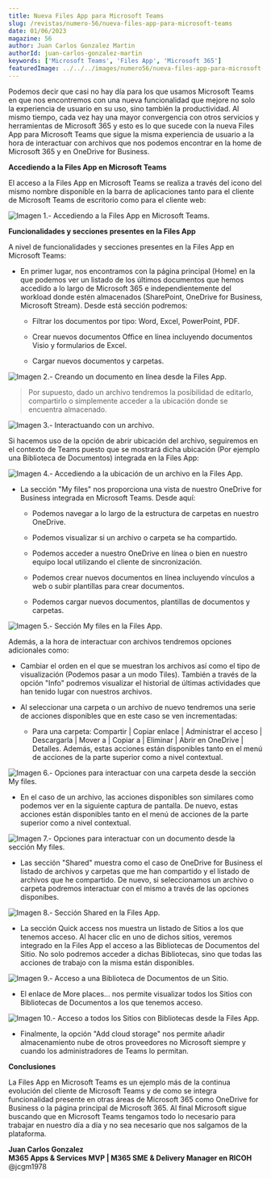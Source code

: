 ---
title: Nueva Files App para Microsoft Teams
slug: /revistas/numero-56/nueva-files-app-para-microsoft-teams
date: 01/06/2023
magazine: 56
author: Juan Carlos Gonzalez Martin
authorId: juan-carlos-gonzalez-martin
keywords: ['Microsoft Teams', 'Files App', 'Microsoft 365']
featuredImage: ../../../images/numero56/nueva-files-app-para-microsoft-teams/image1.png
---


Podemos decir que casi no hay día para los que usamos Microsoft Teams en
que nos encontremos con una nueva funcionalidad que mejore no solo la
experiencia de usuario en su uso, sino también la productividad. Al
mismo tiempo, cada vez hay una mayor convergencia con otros servicios y
herramientas de Microsoft 365 y esto es lo que sucede con la nueva Files
App para Microsoft Teams que sigue la misma experiencia de usuario a la
hora de interactuar con archivos que nos podemos encontrar en la home de
Microsoft 365 y en OneDrive for Business.

**Accediendo a la Files App en Microsoft Teams**

El acceso a la Files App en Microsoft Teams se realiza a través del
icono del mismo nombre disponible en la barra de aplicaciones tanto para
el cliente de Microsoft Teams de escritorio como para el cliente web:

![Imagen 1.- Accediendo a la Files App en Microsoft Teams.](../../../images/numero56/nueva-files-app-para-microsoft-teams/image1.png)

**Funcionalidades y secciones presentes en la Files App**

A nivel de funcionalidades y secciones presentes en la Files App en
Microsoft Teams:

-   En primer lugar, nos encontramos con la página principal (Home) en
    la que podemos ver un listado de los últimos documentos que hemos
    accedido a lo largo de Microsoft 365 e independientemente del
    workload donde estén almacenados (SharePoint, OneDrive for Business,
    Microsoft Stream). Desde está sección podremos:

    -   Filtrar los documentos por tipo: Word, Excel, PowerPoint, PDF.

    -   Crear nuevos documentos Office en línea incluyendo documentos
        Visio y formularios de Excel.

    -   Cargar nuevos documentos y carpetas.

![Imagen 2.- Creando un documento en línea desde la Files App.](../../../images/numero56/nueva-files-app-para-microsoft-teams/image2.png)


> Por supuesto, dado un archivo tendremos la posibilidad de editarlo, compartirlo o simplemente acceder a la ubicación donde se encuentra almacenado.

![Imagen 3.- Interactuando con un archivo.](../../../images/numero56/nueva-files-app-para-microsoft-teams/image3.png)

Si hacemos uso de la opción de abrir ubicación del archivo, seguiremos
en el contexto de Teams puesto que se mostrará dicha ubicación (Por
ejemplo una Biblioteca de Documentos) integrada en la Files App:

![Imagen 4.- Accediendo a la ubicación de un archivo en la Files App.](../../../images/numero56/nueva-files-app-para-microsoft-teams/image4.png)

-   La sección "My files" nos proporciona una vista de nuestro OneDrive
    for Business integrada en Microsoft Teams. Desde aquí:

    -   Podemos navegar a lo largo de la estructura de carpetas en
        nuestro OneDrive.

    -   Podemos visualizar si un archivo o carpeta se ha compartido.

    -   Podemos acceder a nuestro OneDrive en línea o bien en nuestro
        equipo local utilizando el cliente de sincronización.

    -   Podemos crear nuevos documentos en línea incluyendo vínculos a
        web o subir plantillas para crear documentos.

    -   Podemos cargar nuevos documentos, plantillas de documentos y
        carpetas.

![Imagen 5.- Sección My files en la Files App.](../../../images/numero56/nueva-files-app-para-microsoft-teams/image5.png)

Además, a la hora de interactuar con archivos tendremos opciones
adicionales como:

-   Cambiar el orden en el que se muestran los archivos así como el tipo
    de visualización (Podemos pasar a un modo Tiles). También a través
    de la opción "Info" podremos visualizar el historial de últimas
    actividades que han tenido lugar con nuestros archivos.

-   Al seleccionar una carpeta o un archivo de nuevo tendremos una serie
    de acciones disponibles que en este caso se ven incrementadas:

    -   Para una carpeta: Compartir | Copiar enlace | Administrar el
        acceso | Descargarla | Mover a | Copiar a | Eliminar |
        Abrir en OneDrive | Detalles. Además, estas acciones están
        disponibles tanto en el menú de acciones de la parte superior
        como a nivel contextual.

![Imagen 6.- Opciones para interactuar con una carpeta desde la sección My files.](../../../images/numero56/nueva-files-app-para-microsoft-teams/image6.png)

-   En el caso de un archivo, las acciones disponibles son similares
    como podemos ver en la siguiente captura de pantalla. De nuevo,
    estas acciones están disponibles tanto en el menú de acciones de la
    parte superior como a nivel contextual.

![Imagen 7.- Opciones para interactuar con un documento desde la sección My files.](../../../images/numero56/nueva-files-app-para-microsoft-teams/image7.png)

-   Las sección "Shared" muestra como el caso de OneDrive for Business
    el listado de archivos y carpetas que me han compartido y el listado
    de archivos que he compartido. De nuevo, si seleccionamos un archivo
    o carpeta podremos interactuar con el mismo a través de las opciones
    disponibes.

![Imagen 8.- Sección Shared en la Files App.](../../../images/numero56/nueva-files-app-para-microsoft-teams/image8.png)

-   La sección Quick access nos muestra un listado de Sitios a los que
    tenemos acceso. Al hacer clic en uno de dichos sitios, veremos
    integrado en la Files App el acceso a las Bibliotecas de Documentos
    del Sitio. No solo podremos acceder a dichas Bibliotecas, sino que
    todas las acciones de trabajo con la misma están disponibles.

![Imagen 9.- Acceso a una Biblioteca de Documentos de un Sitio.](../../../images/numero56/nueva-files-app-para-microsoft-teams/image9.png)
-   El enlace de More places... nos permite visualizar todos los Sitios
    con Bibliotecas de Documentos a los que tenemos acceso.

![Imagen 10.- Acceso a todos los Sitios con Bibliotecas desde la Files App.](../../../images/numero56/nueva-files-app-para-microsoft-teams/image10.png)

-   Finalmente, la opción "Add cloud storage" nos permite añadir
    almacenamiento nube de otros proveedores no Microsoft siempre y
    cuando los administradores de Teams lo permitan.

**Conclusiones**

La Files App en Microsoft Teams es un ejemplo más de la continua
evolución del cliente de Microsoft Teams y de como se integra
funcionalidad presente en otras áreas de Microsoft 365 como OneDrive for
Business o la página principal de Microsoft 365. Al final Microsoft
sigue buscando que en Microsoft Teams tengamos todo lo necesario para
trabajar en nuestro día a día y no sea necesario que nos salgamos de la
plataforma.

**Juan Carlos Gonzalez** <br />
**M365 Apps & Services MVP | M365 SME & Delivery Manager en RICOH** <br />
@jcgm1978
